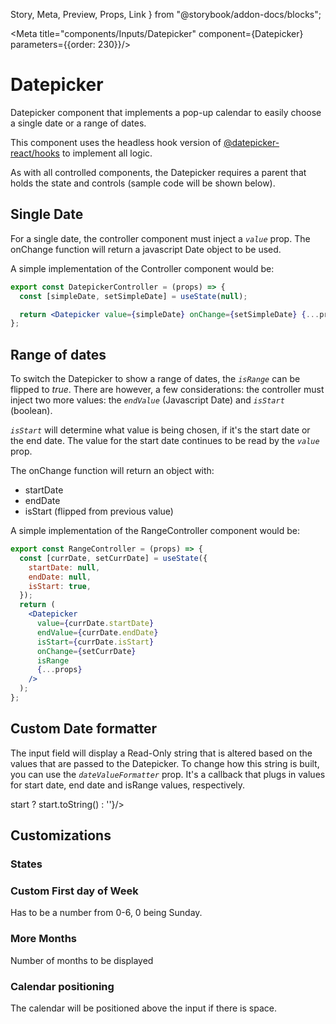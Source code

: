   Story,
  Meta,
  Preview,
  Props,
  Link
} from "@storybook/addon-docs/blocks";

<Meta title="components/Inputs/Datepicker" component={Datepicker} parameters={{order: 230}}/>

# Datepicker

Datepicker component that implements a pop-up calendar to easily choose a single date or a range of dates.

This component uses the headless hook version of [@datepicker-react/hooks](https://www.npmjs.com/package/@datepicker-react/hooks) to implement all logic.

As with all controlled components, the Datepicker requires a parent that holds the state and controls (sample code will be shown below).

## Single Date

For a single date, the controller component must inject a *`value`* prop. The onChange function will return a javascript Date object to be used.

<Preview>
  <Story name="Single Date">
    <Box style={{height: '320px'}}>
      <DatepickerController />
    </Box>
  </Story>
</Preview>

A simple implementation of the Controller component would be:

```jsx
export const DatepickerController = (props) => {
  const [simpleDate, setSimpleDate] = useState(null);

  return <Datepicker value={simpleDate} onChange={setSimpleDate} {...props} />;
};
```

## Range of dates

To switch the Datepicker to show a range of dates, the *`isRange`* can be flipped to *true*. There are however, a few considerations: the controller must inject two more values: the *`endValue`* (Javascript Date) and *`isStart`* (boolean).

*`isStart`* will determine what value is being chosen, if it's the start date or the end date. The value for the start date continues to be read by the *`value`* prop.

The onChange function will return an object with:
- startDate
- endDate
- isStart (flipped from previous value)

<Preview>
  <Story name="Rage Date">
    <Box style={{height: '320px'}}>
      <RangeController />
    </Box>
  </Story>
</Preview>

A simple implementation of the RangeController component would be:

```jsx
export const RangeController = (props) => {
  const [currDate, setCurrDate] = useState({
    startDate: null,
    endDate: null,
    isStart: true,
  });
  return (
    <Datepicker
      value={currDate.startDate}
      endValue={currDate.endDate}
      isStart={currDate.isStart}
      onChange={setCurrDate}
      isRange
      {...props}
    />
  );
};
```

## Custom Date formatter

The input field will display a Read-Only string that is altered based on the values that are passed to the Datepicker. To change how this string is built, you can use the *`dateValueFormatter`* prop. It's a callback that plugs in values for start date, end date and isRange values, respectively.

<Preview>
  <Story name="Custom Date String">
    <Box style={{height: '320px'}}>
      <DatepickerController dateValueFormatter={(start, end, range) => start ? start.toString() : ''}/>
    </Box>
  </Story>
</Preview>

## Customizations

### States

<Preview>
  <Story name="States">
    <Box horizontal>
      <Box style={{height: '320px'}}>
        <DatepickerController errorMessage="Something's wrong!" />
      </Box>
      <Box style={{height: '320px'}}>
        <DatepickerController disabled />
      </Box>
      <Box style={{height: '320px'}}>
        <DatepickerController size="large" />
      </Box>
    </Box>
  </Story>
</Preview>

### Custom First day of Week

Has to be a number from 0-6, 0 being Sunday.

<Preview>
  <Story name="Custom First Day">
    <Box style={{height: '320px'}}>
      <DatepickerController firstDayOfWeek={3} />
    </Box>
  </Story>
</Preview>

### More Months

Number of months to be displayed

<Preview>
  <Story name="More Months">
    <Box style={{height: '320px'}}>
      <DatepickerController numberOfMonths={2} />
    </Box>
  </Story>
</Preview>

### Calendar positioning

The calendar will be positioned above the input if there is space. 

<Preview>
  <Story name="Calendar positioning">
    <Box style={{height: '320px', justifyContent: 'flex-end'}}>
      <DatepickerController />
    </Box>
  </Story>
</Preview>

<Props of={Datepicker} />
